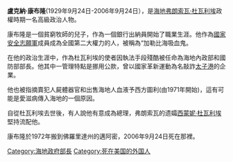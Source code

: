 '''盧克納·康布隆'''(1929年9月24日-2006年9月24日），是[[海地|海地]][[弗朗索瓦·杜瓦利埃|弗朗索瓦·杜瓦利埃]]政權時期一名高級政治人物。

康布隆是一個貧窮牧師的兒子，作為一個銀行出納員開始了職業生涯。他作為[[國家安全志願軍|國家安全志願軍]]成員成為全國第二大權力的人，被稱為“加勒比海吸血鬼。

在他的政治生涯中，作為杜瓦利埃的使者因執法手段殘酷被任命為海地內政部和國防部部長。他其中一管理特點是挪用公款，曾以國家革新運動為名敲詐[[太子港|太子港]]的企業。

他也被指摘賣犯人屍體器官和出售海地人血液予西方圖利(由1971年開始)，這有可能是愛滋病傳入海地的一個原因。

自從杜瓦利埃去世後，有人說他有意成為總理，弗朗索瓦的遗孀[[西蒙妮·杜瓦利埃|西蒙妮·杜瓦利埃]]堅持流配他。

康布隆於1972年搬到佛羅里達州的邁阿密，2006年9月24日死在那裡。

[[Category:海地政府部長|Category:海地政府部長]]
[[Category:死在美国的外国人|Category:死在美国的外国人]]